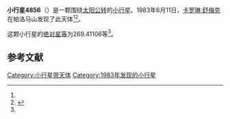 {{Infobox planet
| bgcolour = #FFFFC0
| name = 4856 Seaborg
| symbol = 
| image = 
| caption = 
| discovery = yes
| discovery_ref = 
| discoverer = [[卡罗琳·舒梅克|卡罗琳·舒梅克]]
| discovery_site = [[帕洛马山|帕洛马山]] 
| discovered = 1983年6月11日
| designations = yes
| mp_name = 
| named_after = 
| alt_names = 1983 LJ/ 1931 TT3 / 1972 TY7 / 1980 RX2 / 1980 TV6 / 1984 SD3 / 1991 GU1
| mp_category = [[主带小行星|主带小行星]]
| orbit_ref = <ref name="a">[http://ssd.jpl.nasa.gov/sbdb.cgi?sstr=4856 4856 Seaborg] {{Wayback|url=http://ssd.jpl.nasa.gov/sbdb.cgi?sstr=4856 |date=20210717062907 }}，小行星數據庫瀏覽器（JPL Small-Body Database Browser）－[[美国国家航空航天局|美国国家航空航天局]]喷气推进实验室</ref>
| epoch = 2456400.5 (2013年4月18日更新)
| aphelion = {{convert|2.7351825|AU|km|3|abbr=on|lk=out}}
| perihelion = {{convert|2.3838381|AU|km|3|abbr=on}}
| semimajor = {{convert|2.5595103|AU|km|3|abbr=on}}
| eccentricity = 0.0686351
| period = 1495.663014 [[日|日]]<br />4.09[[儒略年|儒略年]]
| avg_speed = 
| inclination = 15.00223
| asc_node = 190.08048
| mean_anomaly = 
| arg_peri = 269.41106
| satellites = 
| physical_characteristics = yes
| dimensions = 
| mass = 
| density = 
| surface_grav = 
| escape_velocity = 
| sidereal_day = 
| axial_tilt = 
| pole_ecliptic_lat = 
| pole_ecliptic_lon = 
| albedo = 
| temperatures= 
| temp_name1 = 
| mean_temp_1 = 
| max_temp_1 = 
| temp_name2 = 
| max_temp_2 = 
| spectral_type = 
| abs_magnitude = 269.41106
}}

'''小行星4856'''（{{lang-en|4856 Seaborg}}）是一颗围绕[[太阳|太阳]][[公转|公转]]的[[小行星|小行星]]。1983年6月11日，[[卡罗琳·舒梅克|卡罗琳·舒梅克]]在帕洛马山发现了此天体<ref name="a" /><ref>{{cite news|title=小行星列表|url=http://cfa-www.harvard.edu/iau/lists/NumberedMPs.txt|accessdate=2013-07-08|newspaper=哈佛大学|archive-date=2008-05-17|archive-url=https://web.archive.org/web/20080517010638/http://cfa-www.harvard.edu/iau/lists/NumberedMPs.txt|dead-url=no}}</ref>。

这颗小行星的[[绝对星等|绝对星等]]为269.41106等<ref name="a" />。

==参考文献==
{{reflist}}
{{Minor Planet Number|[[小行星4855|小行星4855]]|[[小行星4857|小行星4857]]}}

{{小天体}}

[[Category:小行星带天体|Category:小行星带天体]]
[[Category:1983年发现的小行星|Category:1983年发现的小行星]]

{{asteroid-stub}}